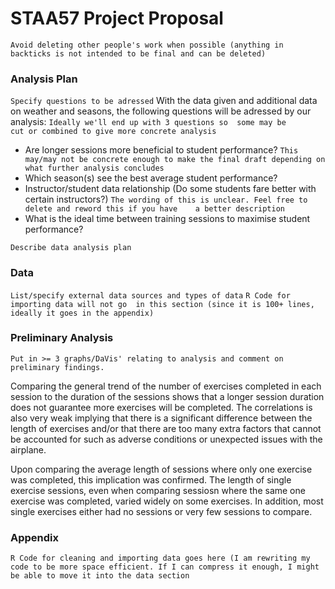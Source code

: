 # STAA57 Project Proposal
`Avoid deleting other people's work when possible (anything in backticks is not intended to be final and can be deleted)`

### Analysis Plan
`Specify questions to be adressed`
With the data given and additional data on weather and seasons, the following questions will be adressed by our analysis: `Ideally we'll end up with 3 questions so  some may be      cut or combined to give more concrete analysis`

  - Are longer sessions more beneficial to student performance? `This may/may not be concrete enough to make the final draft depending on what further analysis concludes`
  - Which season(s) see the best average student performance?
  - Instructor/student data relationship (Do some students fare better with certain instructors?) `The wording of this is unclear. Feel free to delete and reword this if you have    a better description`
  - What is the ideal time between training sessions to maximise student performance? 

`Describe data analysis plan`

### Data
`List/specify external data sources and types of data`
`R Code for importing data will not go  in this section (since it is 100+ lines, ideally it goes in the appendix)`

### Preliminary Analysis
`Put in >= 3 graphs/DaVis' relating to analysis and comment on preliminary findings.`

Comparing the general trend of the number of exercises completed in each session to the duration of the sessions shows that a longer session duration does not guarantee more exercises will be completed. The correlations is also very weak implying that there is a significant difference between the length of exercises and/or that there are too many extra factors that cannot be accounted for such as adverse conditions or unexpected issues with the airplane.

Upon comparing the average length of sessions where only one exercise was completed, this implication was confirmed. The length of single exercise sessions, even when comparing sessiosn where the same one exercise was completed, varied widely on some exercises. In addition, most single exercises either had no sessions or very few sessions to compare.

### Appendix
`R Code for cleaning and importing data goes here (I am rewriting my code to be more space efficient. If I can compress it enough, I might be able to move it into the data section`
